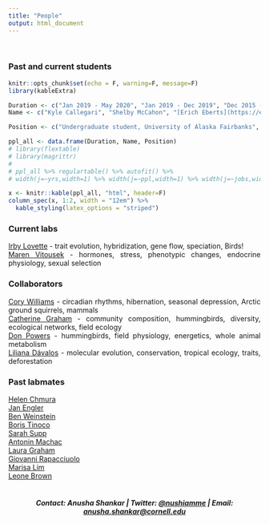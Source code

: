 ```yaml
---
title: "People"
output: html_document
---
```

<style>
body {
text-align: justify}
</style>

<br  />

### Past and current students

```r
knitr::opts_chunk$set(echo = F, warning=F, message=F)
library(kableExtra)
```

```r
Duration <- c("Jan 2019 - May 2020", "Jan 2019 - Dec 2019", "Dec 2015 - May 2020", "Jun 2014 - Jan 2020", "Jun - Aug 2018", "Jun 2018", "Jun - Aug 2017", "Oct 2015 - Oct 2016", "Aug 2015 - Oct 2016", "Nov 2015 - Oct 2016", "Sept - Oct 2016", "Jul 2015 - Jan 2016", "Aug - Sep 2015", "Sep - Dec 2015", "Jun - Sep 2015", "Jun - Aug 2014")
Name <- c("Kyle Callegari", "Shelby McCahon", "[Erich Eberts](https://ericheberts.weebly.com/)", "[Rebecca Schroeder](https://www.researchgate.net/profile/Rebecca_Schroeder5)", "Sarah Thompson", "Alexis Stark", "Isabelle Cisneros", "[Ana Morales](https://www.researchgate.net/profile/Ana_Morales26)", "Gabriela Córdova", "Gabriela Urgilés", "Rosalee Elting", "[Julisa Ricart](https://www.linkedin.com/in/julisaricart)", "Amanda Quezada", "Joshua van Bourg", "Pedro Machado Tapia", "Joseph Canepa")

Position <- c("Undergraduate student, University of Alaska Fairbanks", "Undergraduate student, University of Alaska Fairbanks", "Undergraduate student, Loyola Marymount University. Currently: PhD stuent at Univ Toronto at Scarborough with Dr. Ken Welch", "Undergraduate student, George Fox University. Currently: Park Ranger, Montana", "Undergraduate student, George Fox University", "Undergraduate student, Northern Arizona University", "Undergraduate student, George Fox University. Currently: Doctor of Physical Therapy", "Head field assistant, Undergraduate, McGill University, Canada. Currently: M.Sc. at McGill University, Canada", "Universidad del Azuay, Internship & Bachelor’s thesis", "Universidad del Azuay, Internship & Bachelor’s thesis", "Undergraduate, George Fox University. Currently: Lab tech at the Univ of Washington with Dr. Alejandro Rico-Guevara", "Undergradaute student, University of Wisconsin-Madison. Currently: Tableau Developer at KSM Consulting", "Universidad del Azuay, Pasantias (internship) project", "Undergraduate, University of California Berkeley", "Undergraduate, Universidad del Azuay", "Undergraduate student, George Fox University")

ppl_all <- data.frame(Duration, Name, Position)
# library(flextable)
# library(magrittr)
# 
# ppl_all %>% regulartable() %>% autofit() %>% 
# width(j=~yrs,width=1) %>% width(j=~ppl,width=1) %>% width(j=~jobs,width=3)
```
\renewcommand{\arraystretch}{2}
```r
x <- knitr::kable(ppl_all, "html", header=F)
column_spec(x, 1:2, width = "12em") %>%
  kable_styling(latex_options = "striped")
```

### Current labs
[Irby Lovette](http://www.eeb.cornell.edu/lovette/) - trait evolution, hybridization, gene flow, speciation, Birds! <br>
[Maren Vitousek](https://vitousek.weebly.com/) - hormones, stress, phenotypic changes, endocrine physiology, sexual selection
<br  />

### Collaborators
[Cory Williams](http://corytwilliams.com/) - circadian rhythms, hibernation, seasonal depression, Arctic ground squirrels, mammals <br>
[Catherine Graham](https://www.wsl.ch/en/employees/graham.html) - community composition, hummingbirds, diversity, ecological networks, field ecology <br>
[Don Powers](http://dpowerslab.com/) - hummingbirds, field physiology, energetics, whole animal metabolism <br>
[Liliana Dávalos](https://lmdavalos.github.io/) - molecular evolution, conservation, tropical ecology, traits, deforestation
<br  />

### Past labmates
[Helen Chmura](https://scholar.google.com/citations?user=KJerNKgAAAAJ&hl=en) <br>
[Jan Engler](https://submissionscience.wordpress.com/about/)  <br>
[Ben Weinstein](http://benweinstein.weebly.com/) <br>
[Boris Tinoco](https://scholar.google.com/citations?user=OwvyDMIAAAAJ&hl=en) <br>
[Sarah Supp](https://sarahsupp.org/) <br>
[Antonin Machac](http://machac.weebly.com/) <br>
[Laura Graham](https://www.researchgate.net/profile/Laura_Graham13) <br>
[Giovanni Rapacciuolo](http://giorapacciuolo.com/) <br>
[Marisa Lim](http://marisalim.weebly.com/) <br>
[Leone Brown](https://www.researchgate.net/profile/Leone_Brown) <br>
<br />

<center>
##### Contact: Anusha Shankar  |  Twitter: [\@nushiamme](https://twitter.com/nushiamme)  |  Email: [anusha.shankar@cornell.edu](mailto:anusha.shankar@cornell.edu)
</center>
